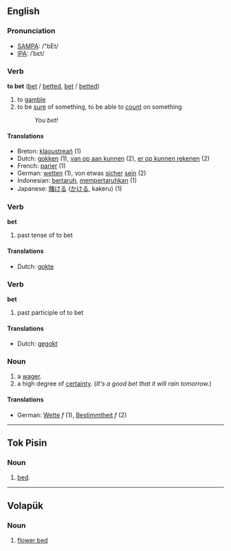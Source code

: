 ==English==
=== Pronunciation ===
*[[w:SAMPA|SAMPA]]: /"bEt/
*[[w:IPA|IPA]]: /ˈbεt/

=== Verb ===

'''to bet''' ([[bet]] / [[betted]], [[bet]] / [[betted]])

# to [[gamble]]
# to be [[sure]] of something, to be able to [[count]] on something
#: ''You bet!''

==== Translations ====
*Breton: [[klaoustreañ]] (1)
*Dutch: [[gokken]] (1), [[van op aan kunnen]] (2), [[er op kunnen rekenen]] (2)
*French: [[parier]] (1)
*German: [[wetten]] (1), von etwas [[sicher]] [[sein]] (2)
*Indonesian: [[taruh|bertaruh]], [[taruh|mempertaruhkan]] (1)
*Japanese: [[賭ける]] ([[かける]], kakeru) (1)

=== Verb ===

'''bet'''

# past tense of to bet

==== Translations ====
*Dutch: [[gokte]]

=== Verb ===

'''bet'''
# past participle of to bet

==== Translations ====
*Dutch: [[gegokt]]

===Noun===

# a [[wager]].
# a high degree of [[certainty]].  (''It's a good bet that it will rain tomorrow.'')

====Translations====
*German: [[Wette]] ''f'' (1), [[Bestimmtheit]] ''f'' (2)

----
==Tok Pisin==
===Noun===

# [[bed]].

----

== Volapük == 
=== Noun === 
# [[flower bed]]